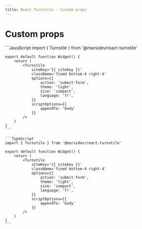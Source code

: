 ```yaml
---
title: React Turnstile - Custom props
---
```


# Custom props

<CodeGroup>
  ```JavaScript
	import { Turnstile } from '@marsidev/react-turnstile'

	export default function Widget() {
		return (
			<Turnstile
				siteKey='{{ sitekey }}'
				className='fixed bottom-4 right-4'
				options={{
					action: 'submit-form',
					theme: 'light',
					size: 'compact',
					language: 'fr',
				}}
				scriptOptions={{
					appendTo: 'body'
				}}
			/>
		)
	}
	```

	```TypeScript
	import { Turnstile } from '@marsidev/react-turnstile'

	export default function Widget() {
		return (
			<Turnstile
				siteKey='{{ sitekey }}'
				className='fixed bottom-4 right-4'
				options={{
					action: 'submit-form',
					theme: 'light',
					size: 'compact',
					language: 'fr',
				}}
				scriptOptions={{
					appendTo: 'body'
				}}
			/>
		)
	}
	```
</CodeGroup>
